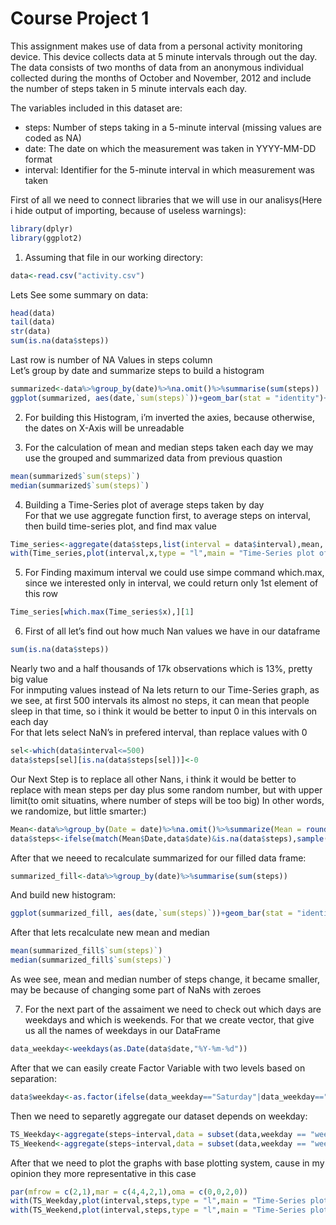 # Course Project 1
This assignment makes use of data from a personal activity monitoring device. This device collects data at 5 minute intervals through out the day. The data consists of two months of data from an anonymous individual collected during the months of October and November, 2012 and include the number of steps taken in 5 minute intervals each day.

The variables included in this dataset are:

* steps: Number of steps taking in a 5-minute interval (missing values are coded as NA)
* date: The date on which the measurement was taken in YYYY-MM-DD format
* interval: Identifier for the 5-minute interval in which measurement was taken
  
First of all we need to connect libraries that we will use in our analisys(Here i hide output of importing, because of useless warnings):
```r
library(dplyr)
library(ggplot2)
```
1. Assuming that file in our working directory:
```r
data<-read.csv("activity.csv")
```

Lets See some summary on data:
```r
head(data)
tail(data)
str(data)
sum(is.na(data$steps))
```
Last row is number of NA Values in steps column  
Let's group by date and summarize steps to build a histogram
```r
summarized<-data%>%group_by(date)%>%na.omit()%>%summarise(sum(steps))
ggplot(summarized, aes(date,`sum(steps)`))+geom_bar(stat = "identity")+coord_flip()+labs(y = "Summary steps", x = "Date")
```


2. For building this Histogram, i'm inverted the axies, because otherwise, the dates on X-Axis will be unreadable

3. For the calculation of mean and median steps taken each day we may use the grouped and summarized data from previous quastion

```r
mean(summarized$`sum(steps)`)
median(summarized$`sum(steps)`)
```
4. Building a Time-Series plot of average steps taken by day  
For that we use aggregate function first, to average steps on interval, then build time-series plot, and find max value
```r
Time_series<-aggregate(data$steps,list(interval = data$interval),mean, na.rm = TRUE)
with(Time_series,plot(interval,x,type = "l",main = "Time-Series plot of number of steps by interval",xlab = "Interval",ylab = "Number Of Steps"))
```

5. For Finding maximum interval we could use simpe command which.max, since we interested only in interval, we could return only 1st element of this row
```r
Time_series[which.max(Time_series$x),][1]
```

6. First of all let's find out how much Nan values we have in our dataframe
```r
sum(is.na(data$steps))
```
Nearly two and a half thousands of 17k observations which is 13%, pretty big value  
For inmputing values instead of Na lets return to our Time-Series graph, as we see, at first 500 intervals its almost no steps, it can mean that people sleep in that time, so i think it would be better to input 0 in this intervals on each day  
For that lets select NaN's in prefered interval, than replace values with 0
```r
sel<-which(data$interval<=500)
data$steps[sel][is.na(data$steps[sel])]<-0
```

Our Next Step is to replace all other Nans, i think it would be better to replace with mean steps per day plus some random number, but with upper limit(to omit situatins, where number of steps will be too big) In other words, we randomize, but little smarter:)  

```r
Mean<-data%>%group_by(Date = date)%>%na.omit()%>%summarize(Mean = round(mean(steps)))
data$steps<-ifelse(match(Mean$Date,data$date)&is.na(data$steps),sample(Mean$Date,replace = TRUE),data$steps)
```

After that we neeed to recalculate summarized for our filled data frame:
```r
summarized_fill<-data%>%group_by(date)%>%summarise(sum(steps))
```
And build new histogram:
```r
ggplot(summarized_fill, aes(date,`sum(steps)`))+geom_bar(stat = "identity")+coord_flip()+labs(y = "Summary steps", x = "Date")
```

After that lets recalculate new mean and median
```r
mean(summarized_fill$`sum(steps)`)
median(summarized_fill$`sum(steps)`)
```
As wee see, mean and median number of steps change, it became smaller, may be because of changing some part of NaNs with zeroes

7. For the next part of the assaiment we need to check out which days are weekdays and which is weekends. For that we create vector, that give us all the names of weekdays in our DataFrame

```r
data_weekday<-weekdays(as.Date(data$date,"%Y-%m-%d"))
```
After that we can easily create Factor Variable with two levels based on separation:
```r
data$weekday<-as.factor(ifelse(data_weekday=="Saturday"|data_weekday=="Sunday", "weekend","weekday"))
```

Then we need to separetly aggregate our dataset depends on weekday:
```r
TS_Weekday<-aggregate(steps~interval,data = subset(data,weekday == "weekday"),mean)
TS_Weekend<-aggregate(steps~interval,data = subset(data,weekday == "weekend"),mean)
```

After that we need to plot the graphs with base plotting system, cause in my opinion they more representative in this case
```r
par(mfrow = c(2,1),mar = c(4,4,2,1),oma = c(0,0,2,0))
with(TS_Weekday,plot(interval,steps,type = "l",main = "Time-Series plot of number of steps WeekDays",xlab = "Interval",ylab = "Number Of Steps"))
with(TS_Weekend,plot(interval,steps,type = "l",main = "Time-Series plot of number of steps WeekEnd",xlab = "Interval",ylab = "Number Of Steps"))
```
